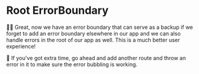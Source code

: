 # Root ErrorBoundary

👨‍💼 Great, now we have an error boundary that can serve as a backup if we forget
to add an error boundary elsewhere in our app and we can also handle errors in
the root of our app as well. This is a much better user experience!

💯 If you've got extra time, go ahead and add another route and throw an error
in it to make sure the error bubbling is working.
